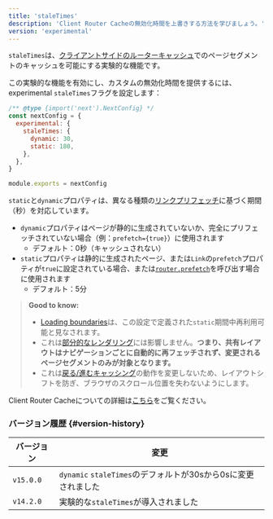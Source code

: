 ```yaml
---
title: 'staleTimes'
description: 'Client Router Cacheの無効化時間を上書きする方法を学びましょう。'
version: 'experimental'
---
```


`staleTimes`は、[クライアントサイドのルーターキャッシュ](/docs/app/building-your-application/caching#client-side-router-cache)でのページセグメントのキャッシュを可能にする実験的な機能です。

この実験的な機能を有効にし、カスタムの無効化時間を提供するには、experimental `staleTimes`フラグを設定します：

```js title="next.config.js"
/** @type {import('next').NextConfig} */
const nextConfig = {
  experimental: {
    staleTimes: {
      dynamic: 30,
      static: 180,
    },
  },
}

module.exports = nextConfig
```

`static`と`dynamic`プロパティは、異なる種類の[リンクプリフェッチ](/docs/app/api-reference/components/link#prefetch)に基づく期間（秒）を対応しています。

- `dynamic`プロパティはページが静的に生成されていないか、完全にプリフェッチされていない場合（例：`prefetch={true}`）に使用されます
  - デフォルト：0秒（キャッシュされない）
- `static`プロパティは静的に生成されたページ、または`Link`の`prefetch`プロパティが`true`に設定されている場合、または[`router.prefetch`](/docs/app/building-your-application/caching#routerprefetch)を呼び出す場合に使用されます
  - デフォルト：5分

> **Good to know:**
>
> - [Loading boundaries](/docs/app/api-reference/file-conventions/loading)は、この設定で定義された`static`期間中再利用可能と見なされます。
> - これは[部分的なレンダリング](/docs/app/building-your-application/routing/linking-and-navigating#4-partial-rendering)には影響しません。**つまり、共有レイアウトはナビゲーションごとに自動的に再フェッチされず、変更されるページセグメントのみが対象となります。**
> - これは[戻る/進むキャッシング](/docs/app/building-your-application/caching#client-side-router-cache)の動作を変更しないため、レイアウトシフトを防ぎ、ブラウザのスクロール位置を失わないようにします。

Client Router Cacheについての詳細は[こちら](/docs/app/building-your-application/caching#client-side-router-cache)をご覧ください。

### バージョン履歴 {#version-history}

| バージョン | 変更                                                          |
| ---------- | ------------------------------------------------------------- |
| `v15.0.0`  | `dynamic` `staleTimes`のデフォルトが30sから0sに変更されました |
| `v14.2.0`  | 実験的な`staleTimes`が導入されました                          |
